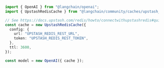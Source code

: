 ```typescript
import { OpenAI } from "@langchain/openai";
import { UpstashRedisCache } from "@langchain/community/caches/upstash_redis";

// See https://docs.upstash.com/redis/howto/connectwithupstashredis#quick-start for connection options
const cache = new UpstashRedisCache({
  config: {
    url: "UPSTASH_REDIS_REST_URL",
    token: "UPSTASH_REDIS_REST_TOKEN",
  },
  ttl: 3600,
});

const model = new OpenAI({ cache });
```